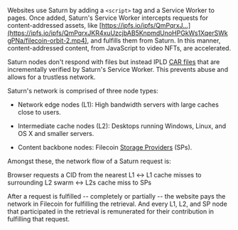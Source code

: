 Websites use Saturn by adding a `<script>` tag and a Service Worker to pages. Once added, Saturn's Service Worker intercepts requests for content-addressed assets, like [https://ipfs.io/ipfs/QmPqrxJ…](https://ipfs.io/ipfs/QmPqrxJKR4xuUzcjbAB5KnpmdUnoHPGkWs1XqerSWkgPNa/filecoin-orbit-2.mp4), and fulfills them from Saturn. In this manner, content-addressed content, from JavaScript to video NFTs, are accelerated.

Saturn nodes don't respond with files but instead IPLD [CAR files](https://ipld.io/specs/transport/car/) that are incrementally verified by Saturn's Service Worker. This prevents abuse and allows for a trustless network.

Saturn's network is comprised of three node types:

* Network edge nodes (L1): High bandwidth servers with large caches close to users.

* Intermediate cache nodes (L2): Desktops running Windows, Linux, and OS X and smaller servers.

* Content backbone nodes: Filecoin [Storage Providers](https://sp.filecoin.io/) (SPs).

Amongst these, the network flow of a Saturn request is:

 Browser requests a CID from the nearest L1 ↔ L1 cache misses to surrounding L2 swarm ↔ L2s cache miss to SPs

After a request is fulfilled -- completely or partially -- the website pays the network in Filecoin for fulfilling the retrieval. And every L1, L2, and SP node that participated in the retrieval is remunerated for their contribution in fulfilling that request.
